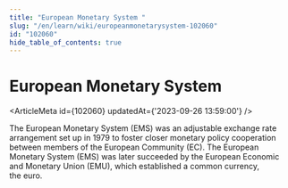 ```yaml
---
title: "European Monetary System "
slug: "/en/learn/wiki/europeanmonetarysystem-102060"
id: "102060"
hide_table_of_contents: true
---
```



# European Monetary System 

<ArticleMeta id={102060} updatedAt={'2023-09-26 13:59:00'} />
<div className='border-solid border-b border-t-0 my-4 border-[var(--ifm-color-gray-300)]' />

The European Monetary System (EMS) was an adjustable exchange rate arrangement set up in 1979 to foster closer monetary policy cooperation between members of the European Community (EC). The European Monetary System (EMS) was later succeeded by the European Economic and Monetary Union (EMU), which established a common currency, the euro.
